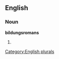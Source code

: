 
==English==

===Noun===
'''bildungsromans'''

# {{plural of|[[bildungsroman]]}}

[[Category:English plurals]]